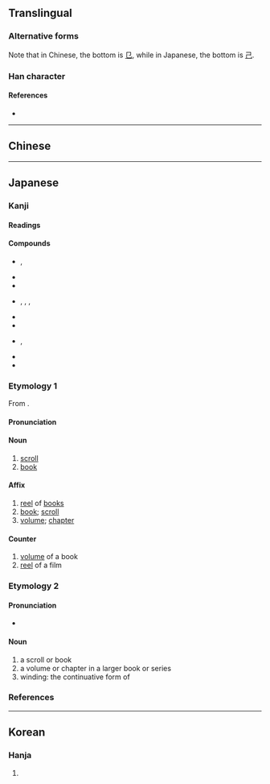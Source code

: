 {{also|卷|捲|巷}}
{{character info}}
==Translingual==
{{ja-forms|巻|[[卷]]|[[卷]]}}

===Alternative forms===
Note that in Chinese, the bottom is [[㔾]], while in Japanese, the bottom is [[己]].

===Han character===
{{Han char|rn=49|rad=己|as=06|sn=9|four=|canj=FQSU,XFQSU|ids=⿱龹己}}

====References====
* {{Han ref|kx=0327.101|dkj=08759|hdz=10318.011|uh=5DFB|ud=24059}}

----

==Chinese==
{{zh-see|卷|v}}

----

==Japanese==
{{ja-kanji forms|巻|卷}}

===Kanji===
{{ja-kanji|grade=6|rs=己06|kyu=卷}}

====Readings====
{{ja-readings
|goon=けん
|kanon=けん
|kanyoon=かん
|kun=まき-, ま-く, ま-き
}}

====Compounds====
* {{ja-r|渦%巻|うず%まき|rom=-}}, {{ja-r|渦%巻き|うず%まき|gloss=[[spiral]], [[whirlpool]], [[eddy]]}}
* {{ja-r|竜%巻|たつ%まき|gloss=}}
* {{ja-r|巻%物|まき%もの|gloss=}}
* {{ja-r|鳴%門%巻き|なる%と%まき}}, {{ja-r|なると巻き|なるとまき}}, {{ja-r|なるとまき}}, {{ja-r|ナルトマキ|gloss=a type of [[kamaboko]]}}
* {{ja-r|巻%層%雲|けん%そう%うん|gloss=[[cirrostratus]] [[cloud]]}}
* {{ja-r|巻%積%雲|けん%せき%うん|gloss=[[cirrocumulus]] cloud}}
* {{ja-r|巻%雲|けん%うん}}, {{ja-r|巻%雲|まき%ぐも|gloss=[[cirrus]] cloud}}
* {{ja-r|渦%巻%線|うず%まき%せん|gloss=a [[spiral]]}}
* {{ja-r|葉%巻|は%まき|gloss=a [[cigar]]}}

===Etymology 1===
{{ja-kanjitab|かん|yomi=on}}
From {{der|ja|ltc|sort=かん|-}} {{ltc-l|卷}}.

====Pronunciation====
{{ja-pron|かん|y=on|acc=1|acc_ref=DJR}}

====Noun====
{{ja-noun|かん|hhira=くわん}}

# [[scroll]]
# [[book]]

====Affix====
{{ja-pos|affix|かん|hhira=くわん}}

# [[reel]] of [[book]]s
# [[book]]; [[scroll]]
# [[volume]]; [[chapter]]

====Counter====
{{ja-pos|counter|かん|hhira=くわん}}

# [[volume]] of a book
# [[reel]] of a film

===Etymology 2===

====Pronunciation====
* {{ja-pron|まき|acc=1|acc_ref=NHK}}

====Noun====
{{ja-noun|まき}}

# a scroll or book
# a volume or chapter in a larger book or series
# winding: the continuative form of {{l|ja|巻く}}

===References===
<references/>

----

==Korean==

===Hanja===
{{ko-hanja|hangeul=권|rv=gwon|mr=kwŏn}}

# {{rfdef|ko|sort=己06}}